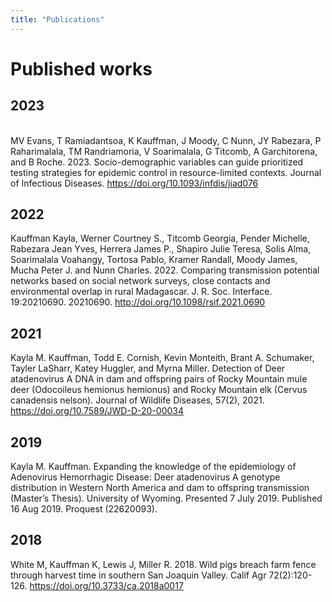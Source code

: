 ```yaml
---
title: "Publications"
---
```



# Published works

## 2023

\
MV Evans, T Ramiadantsoa, K Kauffman, J Moody, C Nunn, JY Rabezara, P Raharimalala, TM Randriamoria, V Soarimalala, G Titcomb, A Garchitorena, and B Roche. 2023. Socio-demographic variables can guide prioritized testing strategies for epidemic control in resource-limited contexts. Journal of Infectious Diseases. <https://doi.org/10.1093/infdis/jiad076>

## 2022

Kauffman Kayla, Werner Courtney S., Titcomb Georgia, Pender Michelle, Rabezara Jean Yves, Herrera James P., Shapiro Julie Teresa, Solis Alma, Soarimalala Voahangy, Tortosa Pablo, Kramer Randall, Moody James, Mucha Peter J. and Nunn Charles. 2022. Comparing transmission potential networks based on social network surveys, close contacts and environmental overlap in rural Madagascar. J. R. Soc. Interface. 19:20210690. 20210690. <http://doi.org/10.1098/rsif.2021.0690>

## 2021

Kayla M. Kauffman, Todd E. Cornish, Kevin Monteith, Brant A. Schumaker, Tayler LaSharr, Katey Huggler, and Myrna Miller. Detection of Deer atadenovirus A DNA in dam and offspring pairs of Rocky Mountain mule deer (Odocoileus hemionus hemionus) and Rocky Mountain elk (Cervus canadensis nelson). Journal of Wildlife Diseases, 57(2), 2021. <https://doi.org/10.7589/JWD-D-20-00034>

## 2019

Kayla M. Kauffman. Expanding the knowledge of the epidemiology of Adenovirus Hemorrhagic Disease: Deer atadenovirus A genotype distribution in Western North America and dam to offspring transmission (Master's Thesis). University of Wyoming. Presented 7 July 2019. Published 16 Aug 2019. Proquest (22620093).

## 2018

White M, Kauffman K, Lewis J, Miller R. 2018. Wild pigs breach farm fence through harvest time in southern San Joaquin Valley. Calif Agr 72(2):120-126. <https://doi.org/10.3733/ca.2018a0017>
